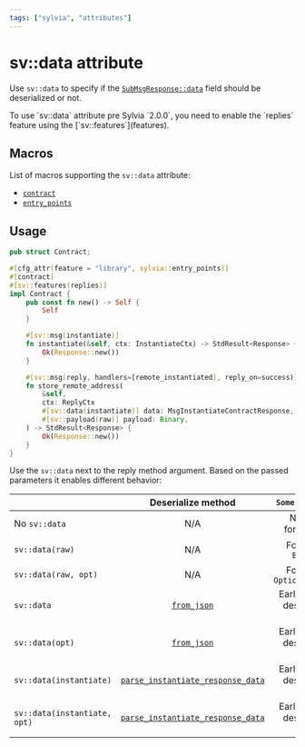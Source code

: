 ```yaml
---
tags: ["sylvia", "attributes"]
---
```



# sv::data attribute

Use `sv::data` to specify if the
[`SubMsgResponse::data`](https://docs.rs/cosmwasm-std/latest/cosmwasm_std/struct.SubMsgResponse.html)
field should be deserialized or not.

<Callout>
  To use `sv::data` attribute pre Sylvia `2.0.0`, you need to enable the `replies` feature using the
  [`sv::features`](features).
</Callout>

## Macros

List of macros supporting the `sv::data` attribute:

- [`contract`](../contract)
- [`entry_points`](../entry-points)

## Usage

```rust {20}, template="sylvia-empty"
pub struct Contract;

#[cfg_attr(feature = "library", sylvia::entry_points)]
#[contract]
#[sv::features(replies)]
impl Contract {
    pub const fn new() -> Self {
        Self
    }

    #[sv::msg(instantiate)]
    fn instantiate(&self, ctx: InstantiateCtx) -> StdResult<Response> {
        Ok(Response::new())
    }

    #[sv::msg(reply, handlers=[remote_instantiated], reply_on=success)]
    fn store_remote_address(
        &self,
        ctx: ReplyCtx
        #[sv::data(instantiate)] data: MsgInstantiateContractResponse,
        #[sv::payload(raw)] payload: Binary,
    ) -> StdResult<Response> {
        Ok(Response::new())
    }
}
```

Use the `sv::data` next to the reply method argument. Based on the passed parameters it enables
different behavior:

|                              |                                                  Deserialize method                                                   |         `Some(invalid)`         |                                                             `Some(valid)`                                                             |                        `None` |
| :--------------------------- | :-------------------------------------------------------------------------------------------------------------------: | :-----------------------------: | :-----------------------------------------------------------------------------------------------------------------------------------: | ----------------------------: |
| No `sv::data`                |                                                          N/A                                                          |       No `data` forwarded       |                                                          No `data` forwarded                                                          |           No `data` forwarded |
| `sv::data(raw)`              |                                                          N/A                                                          |        Forwards `Binary`        |                                                           Forwards `Binary`                                                           | Early returns no `data` error |
| `sv::data(raw, opt)`         |                                                          N/A                                                          |    Forwards `Option<Binary>`    |                                                       Forwards `Option<Binary>`                                                       |     Forwards `Option<Binary>` |
| `sv::data`                   |                   [`from_json`](https://docs.rs/cosmwasm-std/latest/cosmwasm_std/fn.from_json.html)                   | Early returns deserialize error |                                                      Forwards deserialized data                                                       | Early returns no `data` error |
| `sv::data(opt)`              |                   [`from_json`](https://docs.rs/cosmwasm-std/latest/cosmwasm_std/fn.from_json.html)                   | Early returns deserialize error |                                                  Forwards `Option<DeserializedData>`                                                  |               Forwards `None` |
| `sv::data(instantiate)`      | [`parse_instantiate_response_data`](https://docs.rs/cw-utils/latest/cw_utils/fn.parse_instantiate_response_data.html) | Early returns deserialize error |     Forwards [`MsgInstantiateContractResponse`](https://docs.rs/cw-utils/latest/cw_utils/fn.parse_instantiate_response_data.html)     | Early returns no `data` error |
| `sv::data(instantiate, opt)` | [`parse_instantiate_response_data`](https://docs.rs/cw-utils/latest/cw_utils/fn.parse_instantiate_response_data.html) | Early returns deserialize error | Forwards [`Option<MsgInstantiateContractResponse>`](https://docs.rs/cw-utils/latest/cw_utils/fn.parse_instantiate_response_data.html) |               Forwards `None` |
